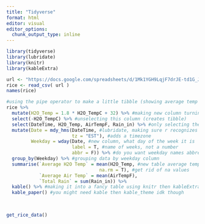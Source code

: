 ```yaml
---
title: "Tidyverse"
format: html
editor: visual
editor_options: 
  chunk_output_type: inline
---
```


```r
library(tidyverse)
library(lubridate)
library(knitr)
library(kableExtra)

url <- "https://docs.google.com/spreadsheets/d/1Mk1YGH9LqjF7drJE-td1G_JkdADOU0eMlrP01WFBT8s/pub?gid=0&single=true&output=csv"
rice <- read_csv( url )
names(rice)

#using the pipe operator to make a little tibble (showing average temp by weekday)
rice %>% 
  mutate(H2O_Temp = 1.8 * H2O_TempC + 32) %>% #making new column turning C into F
  select(-H2O_TempC) %>% #unselecting this column (creates tibble)
  select(DateTime, H2O_Temp, AirTempF, Rain_in) %>% #only selecting these columns
  mutate(Date = mdy_hms(DateTime, #lubridate, making sure r recognizes date
                        tz = "EST"), #adds a timezone
         Weekday = wday(Date, #new column, what day of the week it is
                        label = T, #name of weeks, not a number
                        abbr = F)) %>% #do you want weekday names abbreviated?
  group_by(Weekday) %>% #grouping data by weekday column
  summarise(`Average H2O Temp` = mean(H2O_Temp, #new table average temp by weekday
                                  na.rm = T), #get rid of na values
            `Average Air Temp` = mean(AirTempF),
            `Total Rain` = sum(Rain_in)) %>%
  kable() %>% #making it into a fancy table using knitr then kableExtra
  kable_paper() #you might need kable then kable_theme idk though
  
  

get_rice_data()
```
